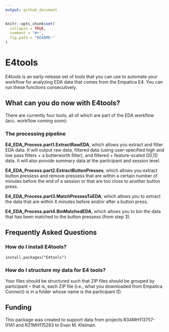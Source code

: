 ```yaml
---
output: github_document
---
```


<!-- README.md is generated from README.Rmd. Please edit that file -->

```r
knitr::opts_chunk$set(
  collapse = TRUE,
  comment = "#>",
  fig.path = "README-"
)
```
# E4tools

E4tools is an early-release set of tools that you can use to automate your workflow for analyzing EDA data that comes from the Empatica E4. You can run these functions consecutively. 

## What can you do now with E4tools?
There are currently four tools, all of which are part of the EDA workflow (acc. workflow coming soon):

### The processing pipeline

**E4_EDA_Process.part1.ExtractRawEDA**, which allows you extract and filter EDA data. It will output raw data, filtered data (using user-specified high and low pass filters + a butterworth filter), and filtered + feature-scaled ([0,1]) data. It will also provide summary data at the participant and session level.

**E4_EDA_Process.part2.ExtractButtonPresses**, which allows you extract button pressess and remove pressess that are within a certain number of minutes before the end of a session or that are too close to another button press.

**E4_EDA_Process.part3.MatchPressesToEDA**, which allows you to extract the data that are within X minutes before and/or after a button press.

**E4_EDA_Process.part4.BinMatchedEDA**, which allows you to bin the data that has been matched to the button pressess (from step 3).


## Frequently Asked Questions
### How do I install E4tools?
`install.packages("E4tools")`

### How do I structure my data for E4 tools?
Your files should be structured such that ZIP files should be grouped by participant -- that is, each ZIP file (i.e., what you downloaded from Empatica Connect) is in a folder whose name is the participant ID. 

## Funding
This package was created to support data from projects R34MH113757-01A1 and R21MH115293 to Evan M. Kleiman. 

